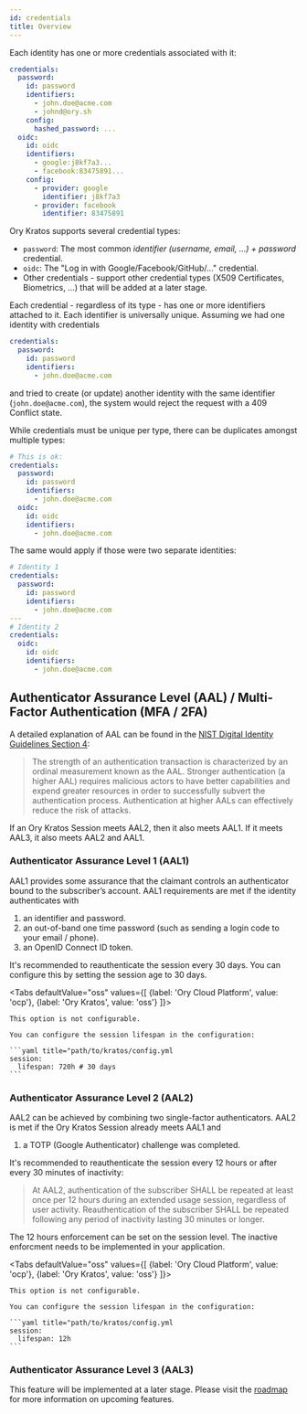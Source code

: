```yaml
---
id: credentials
title: Overview
---
```


Each identity has one or more credentials associated with it:

```yaml
credentials:
  password:
    id: password
    identifiers:
      - john.doe@acme.com
      - johnd@ory.sh
    config:
      hashed_password: ...
  oidc:
    id: oidc
    identifiers:
      - google:j8kf7a3...
      - facebook:83475891...
    config:
      - provider: google
        identifier: j8kf7a3
      - provider: facebook
        identifier: 83475891
```

Ory Kratos supports several credential types:

- `password`: The most common _identifier (username, email, ...) + password_
  credential.
- `oidc`: The "Log in with Google/Facebook/GitHub/..." credential.
- Other credentials - support other credential types (X509 Certificates,
  Biometrics, ...) that will be added at a later stage.

Each credential - regardless of its type - has one or more identifiers attached
to it. Each identifier is universally unique. Assuming we had one identity with
credentials

```yaml
credentials:
  password:
    id: password
    identifiers:
      - john.doe@acme.com
```

and tried to create (or update) another identity with the same identifier
(`john.doe@acme.com`), the system would reject the request with a 409 Conflict
state.

While credentials must be unique per type, there can be duplicates amongst
multiple types:

```yaml
# This is ok:
credentials:
  password:
    id: password
    identifiers:
      - john.doe@acme.com
  oidc:
    id: oidc
    identifiers:
      - john.doe@acme.com
```

The same would apply if those were two separate identities:

```yaml
# Identity 1
credentials:
  password:
    id: password
    identifiers:
      - john.doe@acme.com
---
# Identity 2
credentials:
  oidc:
    id: oidc
    identifiers:
      - john.doe@acme.com
```

## Authenticator Assurance Level (AAL) / Multi-Factor Authentication (MFA / 2FA)

A detailed explanation of AAL can be found in the
[NIST Digital Identity Guidelines Section 4](https://nvlpubs.nist.gov/nistpubs/SpecialPublications/NIST.SP.800-63b.pdf):

> The strength of an authentication transaction is characterized by an ordinal
> measurement known as the AAL. Stronger authentication (a higher AAL) requires
> malicious actors to have better capabilities and expend greater resources in
> order to successfully subvert the authentication process. Authentication at
> higher AALs can effectively reduce the risk of attacks.

If an Ory Kratos Session meets AAL2, then it also meets AAL1. If it meets AAL3,
it also meets AAL2 and AAL1.

### Authenticator Assurance Level 1 (AAL1)

AAL1 provides some assurance that the claimant controls an authenticator bound
to the subscriber’s account. AAL1 requirements are met if the identity
authenticates with

1. an identifier and password.
2. an out-of-band one time password (such as sending a login code to your email
   / phone).
3. an OpenID Connect ID token.

It's recommended to reauthenticate the session every 30 days. You can configure
this by setting the session age to 30 days.

<Tabs
  defaultValue="oss"
  values={[
    {label: 'Ory Cloud Platform', value: 'ocp'},
    {label: 'Ory Kratos', value: 'oss'}
  ]}>
  <TabItem value="ocp">

    This option is not configurable.

  </TabItem>
  <TabItem value="oss">

    You can configure the session lifespan in the configuration:

    ```yaml title="path/to/kratos/config.yml
    session:
      lifespan: 720h # 30 days
    ```

  </TabItem>
</Tabs>

### Authenticator Assurance Level 2 (AAL2)

AAL2 can be achieved by combining two single-factor authenticators. AAL2 is met
if the Ory Kratos Session already meets AAL1 and

1. a TOTP (Google Authenticator) challenge was completed.

It's recommended to reauthenticate the session every 12 hours or after every 30
minutes of inactivity:

> At AAL2, authentication of the subscriber SHALL be repeated at least once per
> 12 hours during an extended usage session, regardless of user activity.
> Reauthentication of the subscriber SHALL be repeated following any period of
> inactivity lasting 30 minutes or longer.

The 12 hours enforcement can be set on the session level. The inactive
enforcment needs to be implemented in your application.

<Tabs
  defaultValue="oss"
  values={[
    {label: 'Ory Cloud Platform', value: 'ocp'},
    {label: 'Ory Kratos', value: 'oss'}
  ]}>
  <TabItem value="ocp">

    This option is not configurable.

  </TabItem>
  <TabItem value="oss">

    You can configure the session lifespan in the configuration:

    ```yaml title="path/to/kratos/config.yml
    session:
      lifespan: 12h
    ```

  </TabItem>
</Tabs>

### Authenticator Assurance Level 3 (AAL3)

This feature will be implemented at a later stage. Please visit the
[roadmap](../../ecosystem/roadmap.md) for more information on upcoming features.
